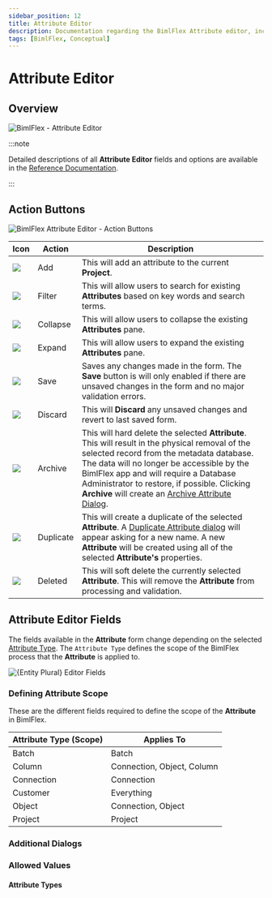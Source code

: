 ```yaml
---
sidebar_position: 12
title: Attribute Editor
description: Documentation regarding the BimlFlex Attribute editor, including editor fields, field descriptions, and data types. 
tags: [BimlFlex, Conceptual]
---
```



# Attribute Editor

<InclHeaderAttribute />

## Overview

![BimlFlex - Attribute Editor](/img/bimlflex/bfx-attributes-editor-overview.png "BimlFlex - Attribute Editor")



:::note

Detailed descriptions of all **Attribute Editor** fields and options are available in the [Reference Documentation](../reference-documentation/reference-documentation-entities-index).

:::


## Action Buttons

![BimlFlex Attribute Editor - Action Buttons](/img/bimlflex/bfx-attributes-action-buttons.png "BimlFlex Attribute Editor - Action Buttons")

| Icon | Action | Description |
|-|-|-|
| <div class="icon-col m-5"><img src="images/svg-icons/add.svg"/></div> | Add | This will add an attribute to the current **Project**. |
| <div class="icon-col m-5"><img src="images/svg-icons/filter-clear.svg"/></div> | Filter | This will allow users to search for existing **Attributes** based on key words and search terms. |
| <div class="icon-col m-5"><img src="images/svg-icons/expanded.svg"/></div> | Collapse | This will allow users to collapse the existing **Attributes** pane. |
| <div class="icon-col m-5"><img src="images/svg-icons/collapsed.svg"/></div> | Expand | This will allow users to expand the existing **Attributes** pane. |
| <div class="icon-col m-5"><img src="images/svg-icons/save.svg"/></div> | Save | Saves any changes made in the form. The **Save** button is will only enabled if there are unsaved changes in the form and no major validation errors. |
| <div class="icon-col m-5"><img src="images/svg-icons/discard.svg"/></div> | Discard | This will **Discard** any unsaved changes and revert to last saved form. |
| <div class="icon-col m-5"><img src="images/svg-icons/archive-delete.svg"/></div> | Archive | This will hard delete the selected **Attribute**.  This will result in the physical removal of the selected record from the metadata database.  The data will no longer be accessible by the BimlFlex app and will require a Database Administrator to restore, if possible. Clicking **Archive** will create an [Archive Attribute Dialog](#archive-attribute-dialog). |
| <div class="icon-col m-5"><img src="images/svg-icons/duplicate-objects.svg" /></div> | Duplicate | This will create a duplicate of the selected **Attribute**.  A [Duplicate Attribute dialog](#duplicate-attribute-dialog) will appear asking for a new name. A new **Attribute** will be created using all of the selected **Attribute's** properties. |
| <div class="icon-col m-5"><img src="images/bimlflex-app-action-switch.png" /></div> | Deleted | This will soft delete the currently selected **Attribute**.  This will remove the **Attribute** from processing and validation. |

## Attribute Editor Fields

The fields available in the **Attribute** form change depending on the selected [Attribute Type](#attribute-types). The `Attribute Type` defines the scope of the BimlFlex process that the **Attribute** is applied to.

<img
    src="images/attributes-fields.64566.png"
    title="{Entity Plural} Editor Fields"
/>

### Defining Attribute Scope

These are the different fields required to define the scope of the **Attribute** in BimlFlex.

| Attribute Type (Scope) | Applies To |
|-|-|
| Batch | Batch |
| Column | Connection, Object, Column |
| Connection | Connection |
| Customer | Everything |
| Object | Connection, Object |
| Project | Project |

### Additional Dialogs

<DialogArchiveAttributeSingle />

<DialogDuplicateAttribute />

### Allowed Values

#### Attribute Types

<EnumAttributeType />
